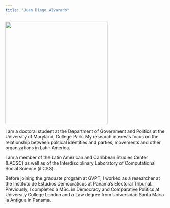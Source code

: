 ```yaml
---
title: "Juan Diego Alvarado"
---
```


![](images/JDA%20VHS_9939.jpg){width="320"}

I am a doctoral student at the Department of Government and Politics at the University of Maryland, College Park. My research interests focus on the relationship between political identities and parties, movements and other organizations in Latin America.

I am a member of the Latin American and Caribbean Studies Center (LACSC) as well as of the Interdisciplinary Laboratory of Computational Social Science (iLCSS).

Before joining the graduate program at GVPT, I worked as a researcher at the Instituto de Estudios Democráticos at Panama's Electoral Tribunal. Previously, I completed a MSc. in Democracy and Comparative Politics at University College London and a Law degree from Universidad Santa María la Antigua in Panama. 

```r

```
